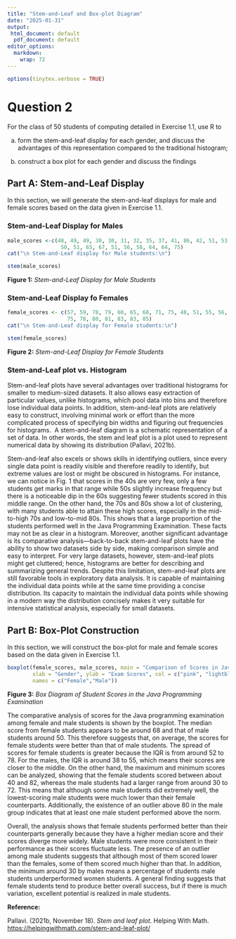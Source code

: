 ---
title: "Stem-and-Leaf and Box-plot Diagram"
date: "2025-01-31"
output: 
 html_document: default
  pdf_document: default
editor_options: 
  markdown: 
    wrap: 72
---

```{r, include=FALSE}
options(tinytex.verbose = TRUE)
```
# Question 2

For the class of 50 students of computing detailed in Exercise 1.1, use
R to

(a) form the stem-and-leaf display for each gender, and discuss the
    advantages of this representation compared to the traditional
    histogram;

(b) construct a box plot for each gender and discuss the findings

## Part A: Stem-and-Leaf Display

In this section, we will generate the stem-and-leaf displays for male
and female scores based on the data given in Exercise 1.1.

### Stem-and-Leaf Display for Males

```{r stem_and_leaf for male students}
male_scores <-c(48, 49, 49, 30, 30, 31, 32, 35, 37, 41, 86, 42, 51, 53, 56, 42, 44,
                 50, 51, 65, 67, 51, 56, 58, 64, 64, 75)
cat("\n Stem-and-Leaf display for Male students:\n")
```

```{r stem_and_leaf display for male}
stem(male_scores)
```

**Figure 1:** *Stem-and-Leaf Display for Male Students*

### Stem-and-Leaf Display fo Females

```{r stem_and_leaf for female students}
female_scores <- c(57, 59, 78, 79, 60, 65, 68, 71, 75, 48, 51, 55, 56, 41, 43, 44, 
                   75, 78, 80, 81, 83, 83, 85)
cat("\n Stem-and-Leaf display for Female students:\n")
```

```{r stem_and_leaf display for female}
stem(female_scores)
```

**Figure 2:** *Stem-and-Leaf Display for Female Students*

### Stem-and-Leaf plot vs. Histogram

   Stem-and-leaf plots have several advantages over traditional histograms for smaller to medium-sized datasets. It also allows easy extraction of particular values, unlike histograms, which pool data into bins and therefore lose individual data points. In addition, stem-and-leaf plots are relatively easy to construct, involving minimal work or effort than the more complicated process of specifying bin widths and figuring out frequencies for histograms.  A stem-and-leaf diagram is a schematic representation of a set of data. In other words, the stem and leaf plot is a plot used to represent numerical data by showing its distribution (Pallavi, 2021b).

   Stem-and-leaf also excels or shows skills in identifying outliers, since every single data point is readily visible and therefore readily to identify, but extreme values are lost or might be obscured in histograms. For instance, we can notice in Fig. 1 that scores in the 40s are very few, only a few students get marks in that range while 50s slightly increase frequency but there is a noticeable dip in the 60s suggesting fewer students scored in this middle range. On the other hand, the 70s and 80s show a lot of clustering, with many students able to attain these high scores, especially in the mid-to-high 70s and low-to-mid 80s. This shows that a large proportion of the students performed well in the Java Programming Examination. These facts may not be as clear in a histogram. Moreover, another significant advantage is its comparative analysis—back-to-back stem-and-leaf plots have the ability to show two datasets side by side, making comparison simple and easy to interpret. For very large datasets, however, stem-and-leaf plots might get cluttered; hence, histograms are better for describing and summarizing general trends. Despite this limitation, stem-and-leaf plots are still favorable tools in exploratory data analysis. It is capable of maintaining the individual data points while at the same time providing a concise distribution. Its capacity to maintain the individual data points while showing in a modern way the distribution concisely makes it very suitable for intensive statistical analysis, especially for small datasets.

## Part B: Box-Plot Construction

In this section, we will construct the box-plot for male and female
scores based on the data given in Exercise 1.1.

```{r, echo=FALSE, fig.align="center"}
boxplot(female_scores, male_scores, main = "Comparison of Scores in Java Programming Exam",
        xlab = "Gender", ylab = "Exam Scores", col = c("pink", "lightblue"),
        names = c("Female","Male"))
```

**Figure 3:** *Box Diagram of Student Scores in the Java Programming
Examination*

The comparative analysis of scores for the Java programming examination among female and male students is shown by the boxplot. The median score from female students appears to be around 68 and that of male students around 50. This therefore suggests that, on average, the scores for female students were better than that of male students. The spread of scores for female students is greater because the IQR is from around 52 to 78. For the males, the IQR is around 38 to 55, which means their scores are closer to the middle. On the other hand, the maximum and minimum scores can be analyzed, showing that the female students scored between about 40 and 82, whereas the male students had a larger range from around 30 to 72. This means that although some male students did extremely well, the lowest-scoring male students were much lower than their female counterparts. Additionally, the existence of an outlier above 80 in the male group indicates that at least one male student performed above the norm.

Overall, the analysis shows that female students performed better than their counterparts generally because they have a higher median score and their scores diverge more widely. Male students were more consistent in their performance as their scores fluctuate less. The presence of an outlier among male students suggests that although most of them scored lower than the females, some of them scored much higher than that. In addition, the minimum around 30 by males means a percentage of students male students underperformed women students. A general finding suggests that female students tend to produce better overall success, but if there is much variation, excellent potential is realized in male students.

**Reference:**

Pallavi. (2021b, November 18). *Stem and leaf plot*. Helping With Math.
<https://helpingwithmath.com/stem-and-leaf-plot/>

